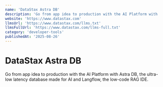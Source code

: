 ```yaml
---
name: 'DataStax Astra DB'
description: 'Go from app idea to production with the AI Platform with Astra DB, the ultra-low latency database made for AI and Langflow, the low-code RAG IDE.'
website: 'https://www.datastax.com'
llmsUrl: 'https://www.datastax.com/llms.txt'
llmsFullUrl: 'https://www.datastax.com/llms-full.txt'
category: 'developer-tools'
publishedAt: '2025-08-26'
---
```


# DataStax Astra DB

Go from app idea to production with the AI Platform with Astra DB, the ultra-low latency database made for AI and Langflow, the low-code RAG IDE.

